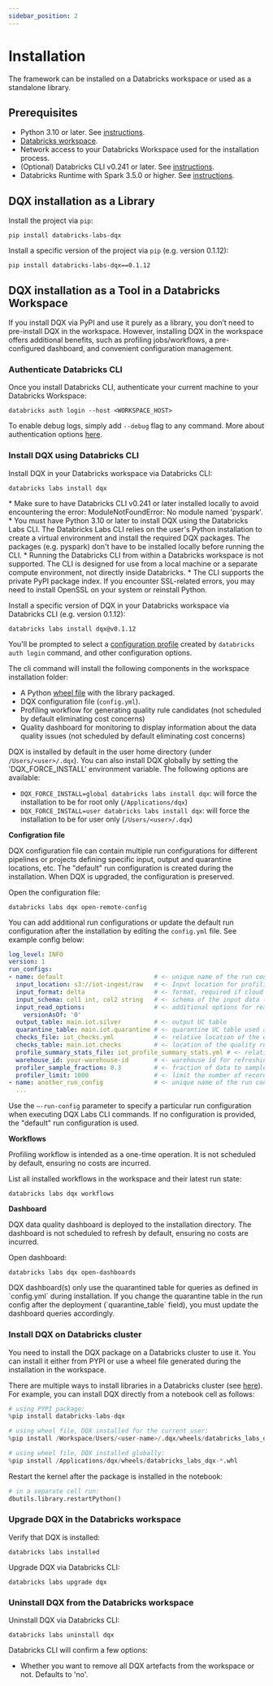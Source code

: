 ```yaml
---
sidebar_position: 2
---
```



# Installation

The framework can be installed on a Databricks workspace or used as a standalone library.

## Prerequisites

- Python 3.10 or later. See [instructions](https://www.python.org/downloads/).
- [Databricks workspace](https://docs.databricks.com/en/getting-started/index.html).
- Network access to your Databricks Workspace used for the installation process.
- (Optional) Databricks CLI v0.241 or later. See [instructions](https://docs.databricks.com/dev-tools/cli/databricks-cli.html).
- Databricks Runtime with Spark 3.5.0 or higher. See [instructions](https://docs.databricks.com/clusters/create.html).

## DQX installation as a Library

Install the project via `pip`:
```commandline
pip install databricks-labs-dqx
```

Install a specific version of the project via `pip` (e.g. version 0.1.12):
```commandline
pip install databricks-labs-dqx==0.1.12
```

## DQX installation as a Tool in a Databricks Workspace

If you install DQX via PyPI and use it purely as a library, you don’t need to pre-install DQX in the workspace.
However, installing DQX in the workspace offers additional benefits, such as profiling jobs/workflows, a pre-configured dashboard, and convenient configuration management.

### Authenticate Databricks CLI

Once you install Databricks CLI, authenticate your current machine to your Databricks Workspace:

```commandline
databricks auth login --host <WORKSPACE_HOST>
```

To enable debug logs, simply add `--debug` flag to any command.
More about authentication options [here](https://docs.databricks.com/en/dev-tools/cli/authentication.html).

### Install DQX using Databricks CLI

Install DQX in your Databricks workspace via Databricks CLI:
```commandline
databricks labs install dqx
```

<Admonition type="tip" title="Execution Environment">
* Make sure to have Databricks CLI v0.241 or later installed locally to avoid encountering the error: ModuleNotFoundError: No module named 'pyspark'.
* You must have Python 3.10 or later to install DQX using the Databricks Labs CLI.
The Databricks Labs CLI relies on the user's Python installation to create a virtual environment and install the required DQX packages. The packages (e.g. pyspark) don't have to be installed locally before running the CLI.
* Running the Databricks CLI from within a Databricks workspace is not supported. The CLI is designed for use from a local machine or a separate compute environment, not directly inside Databricks.
* The CLI supports the private PyPI package index. If you encounter SSL-related errors, you may need to install OpenSSL on your system or reinstall Python.
</Admonition>

Install a specific version of DQX in your Databricks workspace via Databricks CLI (e.g. version 0.1.12):
```commandline
databricks labs install dqx@v0.1.12
```

You'll be prompted to select a [configuration profile](https://docs.databricks.com/en/dev-tools/auth.html#databricks-client-unified-authentication) created by `databricks auth login` command,
and other configuration options.

The cli command will install the following components in the workspace installation folder:
- A Python [wheel file](https://peps.python.org/pep-0427/) with the library packaged.
- DQX configuration file (`config.yml`).
- Profiling workflow for generating quality rule candidates (not scheduled by default eliminating cost concerns)
- Quality dashboard for monitoring to display information about the data quality issues (not scheduled by default eliminating cost concerns)

DQX is installed by default in the user home directory (under `/Users/<user>/.dqx`). You can also install DQX globally
by setting the 'DQX_FORCE_INSTALL' environment variable. The following options are available:

* `DQX_FORCE_INSTALL=global databricks labs install dqx`: will force the installation to be for root only (`/Applications/dqx`)
* `DQX_FORCE_INSTALL=user databricks labs install dqx`: will force the installation to be for user only (`/Users/<user>/.dqx`)

**Configration file**

DQX configuration file can contain multiple run configurations for different pipelines or projects defining specific input, output and quarantine locations, etc.
The "default" run configuration is created during the installation. When DQX is upgraded, the configuration is preserved.

Open the configuration file:
```commandline
databricks labs dqx open-remote-config
```

You can add additional run configurations or update the default run configuration after the installation by editing the `config.yml` file.
See example config below:
```yaml
log_level: INFO
version: 1
run_configs:
- name: default                         # <- unique name of the run config (default used during installation)
  input_location: s3://iot-ingest/raw   # <- Input location for profiling (UC table or cloud path)
  input_format: delta                   # <- format, required if cloud path provided
  input_schema: col1 int, col2 string   # <- schema of the input data (optional), applicable to csv and json files
  input_read_options:                   # <- additional options for reading the input data (optional)
    versionAsOf: '0'
  output_table: main.iot.silver         # <- output UC table
  quarantine_table: main.iot.quarantine # <- quarantine UC table used as input for quality dashboard
  checks_file: iot_checks.yml           # <- relative location of the quality rules (checks) defined as json or yaml
  checks_table: main.iot.checks         # <- location of the quality rules (checks) defined as a UC table
  profile_summary_stats_file: iot_profile_summary_stats.yml # <- relative location of profiling summary stats
  warehouse_id: your-warehouse-id       # <- warehouse id for refreshing dashboard
  profiler_sample_fraction: 0.3         # <- fraction of data to sample in the profiler (30%)
  profiler_limit: 1000                  # <- limit the number of records to profile
- name: another_run_config              # <- unique name of the run config
  ...
```

Use the `—-run-config` parameter to specify a particular run configuration when executing DQX Labs CLI commands. If no configuration is provided, the "default" run configuration is used.

**Workflows**

Profiling workflow is intended as a one-time operation. It is not scheduled by default, ensuring no costs are incurred.

List all installed workflows in the workspace and their latest run state:
```commandline
databricks labs dqx workflows
```

**Dashboard**

DQX data quality dashboard is deployed to the installation directory.
The dashboard is not scheduled to refresh by default, ensuring no costs are incurred.

Open dashboard:
```commandline
databricks labs dqx open-dashboards
```

<Admonition type="warning" title="Dashboard configuration">
DQX dashboard(s) only use the quarantined table for queries as defined in `config.yml` during installation.
If you change the quarantine table in the run config after the deployment (`quarantine_table` field), you must update the dashboard queries accordingly.
</Admonition>

### Install DQX on Databricks cluster

You need to install the DQX package on a Databricks cluster to use it.
You can install it either from PYPI or use a wheel file generated during the installation in the workspace.

There are multiple ways to install libraries in a Databricks cluster (see [here](https://docs.databricks.com/en/libraries/index.html)).
For example, you can install DQX directly from a notebook cell as follows:
```python
# using PYPI package:
%pip install databricks-labs-dqx

# using wheel file, DQX installed for the current user:
%pip install /Workspace/Users/<user-name>/.dqx/wheels/databricks_labs_dqx-*.whl

# using wheel file, DQX installed globally:
%pip install /Applications/dqx/wheels/databricks_labs_dqx-*.whl
```

Restart the kernel after the package is installed in the notebook:
```python
# in a separate cell run:
dbutils.library.restartPython()
```

### Upgrade DQX in the Databricks workspace

Verify that DQX is installed:

```commandline
databricks labs installed
```

Upgrade DQX via Databricks CLI:

```commandline
databricks labs upgrade dqx
```

### Uninstall DQX from the Databricks workspace

Uninstall DQX via Databricks CLI:

```commandline
databricks labs uninstall dqx
```

Databricks CLI will confirm a few options:
- Whether you want to remove all DQX artefacts from the workspace or not. Defaults to 'no'.
